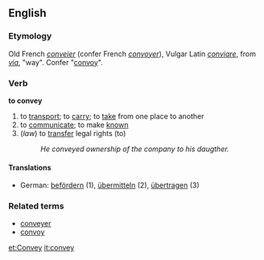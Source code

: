 ==English==
===Etymology===
Old French ''[[conveier]]'' (confer French ''[[convoyer]]''), Vulgar Latin ''[[conviare]]'', from ''[[via]]'', "way". Confer "[[convoy]]".
===Verb===
'''to convey'''
# to [[transport]]; to [[carry]]; to [[take]] from one place to another
# to [[communicate]]; to make [[known]]
# (''law'') to [[transfer]] legal rights (to)
#:''He conveyed ownership of the company to his daugther.''
====Translations====
*German: [[befördern]] (1), [[übermitteln]] (2), [[übertragen]] (3)
===Related terms===
*[[conveyer]]
*[[convoy]]

[[et:Convey]]
[[it:convey]]